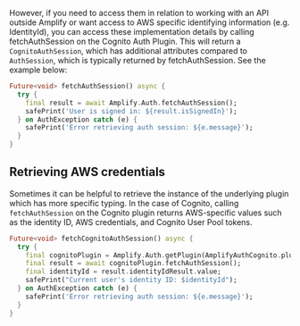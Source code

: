 However, if you need to access them in relation to working with an API outside Amplify or want access to AWS specific identifying information (e.g. IdentityId), you can access these implementation details by calling fetchAuthSession on the Cognito Auth Plugin. This will return a `CognitoAuthSession`, which has additional attributes compared to `AuthSession`, which is typically returned by fetchAuthSession. See the example below:

```dart
Future<void> fetchAuthSession() async {
  try {
    final result = await Amplify.Auth.fetchAuthSession();
    safePrint('User is signed in: ${result.isSignedIn}');
  } on AuthException catch (e) {
    safePrint('Error retrieving auth session: ${e.message}');
  }
}
```

## Retrieving AWS credentials

Sometimes it can be helpful to retrieve the instance of the underlying plugin
which has more specific typing. In the case of Cognito, calling `fetchAuthSession`
on the Cognito plugin returns AWS-specific values such as the identity ID,
AWS credentials, and Cognito User Pool tokens.

```dart
Future<void> fetchCognitoAuthSession() async {
  try {
    final cognitoPlugin = Amplify.Auth.getPlugin(AmplifyAuthCognito.pluginKey);
    final result = await cognitoPlugin.fetchAuthSession();
    final identityId = result.identityIdResult.value;
    safePrint("Current user's identity ID: $identityId");
  } on AuthException catch (e) {
    safePrint('Error retrieving auth session: ${e.message}');
  }
}
```
